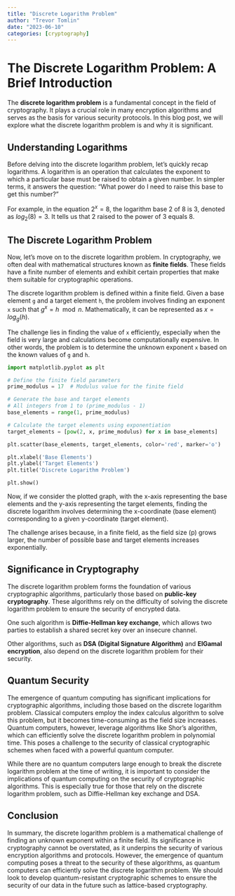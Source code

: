 ```yaml
---
title: "Discrete Logarithm Problem"
author: "Trevor Tomlin"
date: "2023-06-10"
categories: [cryptography]
---
```


# The Discrete Logarithm Problem: A Brief Introduction

The **discrete logarithm problem** is a fundamental concept in the field of cryptography. It plays a crucial role in many encryption algorithms and serves as the basis for various security protocols. In this blog post, we will explore what the discrete logarithm problem is and why it is significant.

## Understanding Logarithms

Before delving into the discrete logarithm problem, let's quickly recap logarithms. A logarithm is an operation that calculates the exponent to which a particular base must be raised to obtain a given number. In simpler terms, it answers the question: "What power do I need to raise this base to get this number?"

For example, in the equation $2^x = 8$, the logarithm base 2 of 8 is 3, denoted as $log_2(8) = 3$. It tells us that 2 raised to the power of 3 equals 8.

## The Discrete Logarithm Problem

Now, let's move on to the discrete logarithm problem. In cryptography, we often deal with mathematical structures known as **finite fields**. These fields have a finite number of elements and exhibit certain properties that make them suitable for cryptographic operations.

The discrete logarithm problem is defined within a finite field. Given a base element `g` and a target element `h`, the problem involves finding an exponent `x` such that $g^x = h \mod{n}.$ Mathematically, it can be represented as $x = log_g(h).$

The challenge lies in finding the value of `x` efficiently, especially when the field is very large and calculations become computationally expensive. In other words, the problem is to determine the unknown exponent `x` based on the known values of `g` and `h`.

```python
import matplotlib.pyplot as plt

# Define the finite field parameters
prime_modulus = 17  # Modulus value for the finite field

# Generate the base and target elements
# All integers from 1 to (prime_modulus - 1)
base_elements = range(1, prime_modulus)  

# Calculate the target elements using exponentiation
target_elements = [pow(2, x, prime_modulus) for x in base_elements]  

plt.scatter(base_elements, target_elements, color='red', marker='o')

plt.xlabel('Base Elements')
plt.ylabel('Target Elements')
plt.title('Discrete Logarithm Problem')

plt.show()
```

Now, if we consider the plotted graph, with the x-axis representing the base elements and the y-axis representing the target elements, finding the discrete logarithm involves determining the x-coordinate (base element) corresponding to a given y-coordinate (target element).

The challenge arises because, in a finite field, as the field size (p) grows larger, the number of possible base and target elements increases exponentially.

## Significance in Cryptography

The discrete logarithm problem forms the foundation of various cryptographic algorithms, particularly those based on **public-key cryptography**. These algorithms rely on the difficulty of solving the discrete logarithm problem to ensure the security of encrypted data.

One such algorithm is **Diffie-Hellman key exchange**, which allows two parties to establish a shared secret key over an insecure channel. 

Other algorithms, such as **DSA (Digital Signature Algorithm)** and **ElGamal encryption**, also depend on the discrete logarithm problem for their security. 

## Quantum Security

The emergence of quantum computing has significant implications for cryptographic algorithms, including those based on the discrete logarithm problem. Classical computers employ the index calculus algorithm to solve this problem, but it becomes time-consuming as the field size increases. Quantum computers, however, leverage algorithms like Shor's algorithm, which can efficiently solve the discrete logarithm problem in polynomial time. This poses a challenge to the security of classical cryptographic schemes when faced with a powerful quantum computer.

While there are no quantum computers large enough to break the discrete logarithm problem at the time of writing, it is important to consider the implications of quantum computing on the security of cryptographic algorithms. This is especially true for those that rely on the discrete logarithm problem, such as Diffie-Hellman key exchange and DSA.

## Conclusion

In summary, the discrete logarithm problem is a mathematical challenge of finding an unknown exponent within a finite field. Its significance in cryptography cannot be overstated, as it underpins the security of various encryption algorithms and protocols. However, the emergence of quantum computing poses a threat to the security of these algorithms, as quantum computers can efficiently solve the discrete logarithm problem. We should look to develop quantum-resistant cryptographic schemes to ensure the security of our data in the future such as lattice-based cryptography.